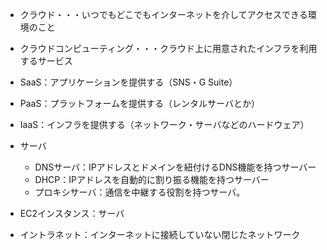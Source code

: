
- クラウド・・・いつでもどこでもインターネットを介してアクセスできる環境のこと
- クラウドコンピューティング・・・クラウド上に用意されたインフラを利用するサービス
- SaaS：アプリケーションを提供する（SNS・G Suite）
- PaaS：プラットフォームを提供する（レンタルサーバとか）
- IaaS：インフラを提供する（ネットワーク・サーバなどのハードウェア）

- サーバ
  - DNSサーバ：IPアドレスとドメインを紐付けるDNS機能を持つサーバー
  - DHCP：IPアドレスを自動的に割り振る機能を持つサーバー
  - プロキシサーバ：通信を中継する役割を持つサーバ。

- EC2インスタンス：サーバ
- イントラネット：インターネットに接続していない閉じたネットワーク